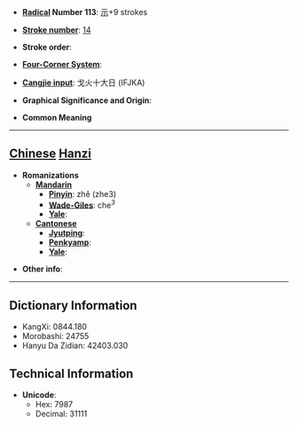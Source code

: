 * '''[[Wiktionary:Chinese radical index| Radical]] Number 113''': [[Wiktionary:Chinese radical index 示|示]]+9 strokes

* '''[[Wiktionary:Chinese total strokes index|Stroke number]]''': [[Wiktionary:Chinese total strokes index 14|14]]

* '''Stroke order''': 

* '''[[Wiktionary:Chinese four corner index|Four-Corner System]]''': 

* '''[[Wiktionary:Chinese Cangjie index|Cangjie input]]''': 戈火十大日 (IFJKA)

* '''Graphical Significance and Origin''': 

* '''Common Meaning'''

----

== [[Chinese]] [[Hanzi]] ==

* '''Romanizations'''
** '''[[Mandarin]]'''
*** '''[[Pinyin]]''': zhě (zhe3)
*** '''[[Wade-Giles]]''': che<sup>3</sup>
*** '''[[Yale]]''': 
** '''[[Cantonese]]'''
*** '''[[Jyutping]]''':
*** '''[[Penkyamp]]''': 
*** '''[[Yale]]''': 

* '''Other info''': 

----

== Dictionary Information ==

* KangXi: 0844.180
* Morobashi: 24755
* Hanyu Da Zidian: 42403.030

== Technical Information ==

* '''Unicode''':
** Hex: 7987
** Decimal: 31111
